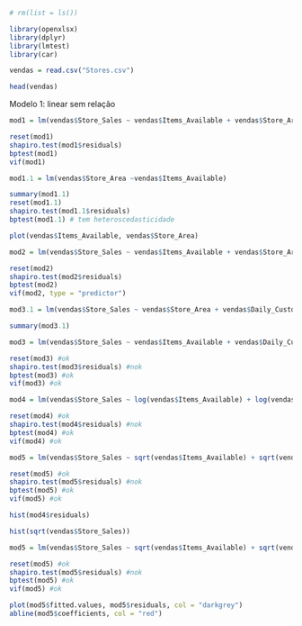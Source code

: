 ```r

# rm(list = ls())

library(openxlsx)
library(dplyr)
library(lmtest)
library(car)

vendas = read.csv("Stores.csv")

head(vendas)

```

Modelo 1: linear sem relação
```r

mod1 = lm(vendas$Store_Sales ~ vendas$Items_Available + vendas$Store_Area + vendas$Daily_Customer_Count)

reset(mod1)
shapiro.test(mod1$residuals)
bptest(mod1)
vif(mod1)

mod1.1 = lm(vendas$Store_Area ~vendas$Items_Available)

summary(mod1.1)
reset(mod1.1)
shapiro.test(mod1.1$residuals)
bptest(mod1.1) # tem heteroscedasticidade

plot(vendas$Items_Available, vendas$Store_Area)

```

```r

mod2 = lm(vendas$Store_Sales ~ vendas$Items_Available + vendas$Store_Area * vendas$Daily_Customer_Count)

reset(mod2)
shapiro.test(mod2$residuals)
bptest(mod2)
vif(mod2, type = "predictor")
```

```r

mod3.1 = lm(vendas$Store_Sales ~ vendas$Store_Area + vendas$Daily_Customer_Count)

summary(mod3.1)

mod3 = lm(vendas$Store_Sales ~ vendas$Items_Available + vendas$Daily_Customer_Count)

reset(mod3) #ok
shapiro.test(mod3$residuals) #nok
bptest(mod3) #ok
vif(mod3) #ok

```

```r

mod4 = lm(vendas$Store_Sales ~ log(vendas$Items_Available) + log(vendas$Daily_Customer_Count))

reset(mod4) #ok
shapiro.test(mod4$residuals) #nok
bptest(mod4) #ok
vif(mod4) #ok

```

```r

mod5 = lm(vendas$Store_Sales ~ sqrt(vendas$Items_Available) + sqrt(vendas$Daily_Customer_Count))

reset(mod5) #ok
shapiro.test(mod5$residuals) #nok
bptest(mod5) #ok
vif(mod5) #ok

hist(mod4$residuals)

```

```r

hist(sqrt(vendas$Store_Sales))

mod5 = lm(vendas$Store_Sales ~ sqrt(vendas$Items_Available) + sqrt(vendas$Daily_Customer_Count))

reset(mod5) #ok
shapiro.test(mod5$residuals) #nok
bptest(mod5) #ok
vif(mod5) #ok

plot(mod5$fitted.values, mod5$residuals, col = "darkgrey")
abline(mod5$coefficients, col = "red")



```

